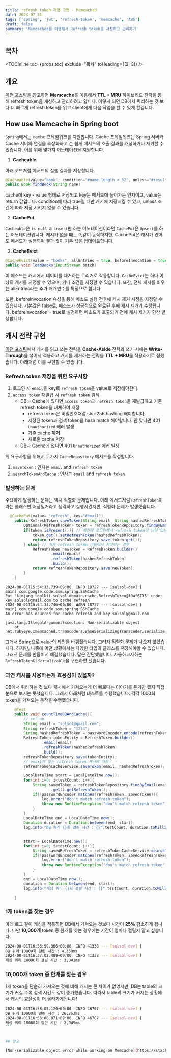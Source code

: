 ```yaml
---
title: refresh token 저장 구현 - Memcached
date: 2024-07-31
tags: ['spring', 'jwt', 'refresh-token', 'memcache', 'AWS']
draft: false
summary: 'Memcached를 이용해서 Refresh token을 저장하고 관리하기'
---
```


## 목차

<TOCInline toc={props.toc} exclude="목차" toHeading={(2, 3)} />

## 개요

[이전 포스팅](/blog/project/refresh-store)을 참고하면 **Memcache**를 이용해서 **TTL + MRU** 하이브리드 전략을 통해 refresh token을 캐싱하고 관리하려고 합니다.
이렇게 되면 DB에서 쿼리하는 것 보다 더 빠르게 refresh token을 읽고 client에게 다음 작업을 할 수 있게 할겁니다.

## How use Memcache in Spring boot

`Spring`에서는 cache 프레임워크를 지원합니다. 
Cache 프레임워크는 Spring 서버와 Cache 서버와 연결을 추상화하고 손 쉽게 메서드의 호출 결과를 캐싱하거나 제거할 수 있습니다.
이를 위해 몇가지 어노테이션을 지원합니다.

1. **Cacheable**

아래 코드처럼 메서드의 실행 결과를 저장합니다.
```java
@Cacheable(value="book", condition="#name.length < 32", unless="#result.hardback")
public Book findBook(String name)
```

cache에 key - value 형태로 저장되고 key는 메서드에 들어가는 인자이고, value는 return 값입니다.
condition에 따라 true일 때만 캐시에 저장시킬 수 있고, unless 조건에 따라 저장 시키지 않을 수 있습니다.

2. **CachePut**

`Cacheable`은 `is null & insert`만 하는 어노테이션이라면 `CachePut`은 `Upsert`를 하는 어노테이션입니다.
캐시가 없을 때는 똑같이 동작하지만, CachePut은 캐시가 있어도 메서드가 실행되며 결과 값이 기존 값을 업데이트합니다.

3. **CacheEvict**

```java
@CacheEvict(value = "books", allEntries = true, beforeInvocation = true)
public void loadBooks(InputStream batch)
```

이 메소드는 캐시에서 데이터를 제거하는 트리거로 작동합니다. 
`CacheEvict`는 하나 이상의 캐시를 지정할 수 있으며, 키나 조건을 지정할 수 있습니다. 
또한, 전체 캐시를 비우는 allEntries라는 추가 매개변수를 특징으로 합니다.

또한, beforeInvocation 속성을 통해 메소드 실행 전후에 캐시 제거 시점을 지정할 수 있습니다. 
기본값은 false로, 메소드가 성공적으로 완료된 후에 캐시 제거가 수행됩니다. beforeInvocation = true로 설정하면 메소드가 호출되기 전에 캐시 제거가 항상 발생합니다.

## 캐시 전략 구현

[이전 포스팅](/blog/project/refresh-store)에서 캐시를 읽고 쓰는 전략을 **Cache-Aside** 전략과 쓰기 시에는 **Write-Through**을 섞어서 적용하고
캐시를 제거하는 전략을 **TTL + MRU**을 적용하기로 정했습니다.
아래처럼 이를 구현할 수 있습니다.

### Refresh token 저장을 위한 요구사항

1. 로그인 시 `email`을 key로 `refresh token`을 value로 저장해야한다.
2. `access token` 재발급 시 `refresh token` 검색
    - DB나 Cache에 있다면 `access token`과 `refresh token`을 재발급하고 기존 refresh token을 대체하여 저장
      - refresh token은 비밀번호처럼 sha-256 hashing 해야합니다.
      - 저장된 token과 검색 token을 hash match 해야합니다. 안 맞다면 401 `Unauthorized` 에러 발생
      - 기존 cache **제거**
      - 새로운 cache 저장 
    - DB나 Cache에 없다면 401 `Unauthorized` 에러 발생

위 요구사항을 위해서 두가지 `CacheRepository` 메서드를 작성합니다.

1. `saveToken` : 인자는 `email` and `refresh token`
2. `searchTokenAndCache` : 인자는 `email` and `refresh token`

### 발생하는 문제

주요하게 발생하는 문제는 역시 직렬화 문제입니다.
아래 메서드처럼 `RefreshToken`이라는 클래스만 저장될거라고 생각하고 실행시켰지만, 직렬화 문제가 발생했습니다.

```RefreshTokenCacheService.java
  @CachePut(value= "refresh", key="#email")
    public RefreshToken saveToken(String email, String hashedRefreshToken){
        Optional<RefreshToken> token = refreshTokenRepository.findByEmail(email);
        if(token.isPresent()){ // 예전에 로그인해서 refresh token이 남아 있는 경우 업데이트
            token.get().setRefreshToken(hashedRefreshToken);
            return refreshTokenRepository.save(token.get());
        } else{ // 처음 refresh token 만들어서 저장하는 경우
            RefreshToken newToken = RefreshToken.builder()
                    .email(email)
                    .refreshToken(hashedRefreshToken)
                    .build();
            return refreshTokenRepository.save(newToken);
        }
    }
```

```
2024-08-01T15:54:33.739+09:00  INFO 18727 --- [solsol-dev] [           main] com.google.code.ssm.spring.SSMCache      : 
Put 'kimjang.toolkit.solsol.domain.cache.RefreshToken@10af6715' under key solsol@gmail.com to cache refresh
2024-08-01T15:54:33.746+09:00  WARN 18727 --- [solsol-dev] [           main] com.google.code.ssm.spring.SSMCache      : 
An error has ocurred for cache refresh and key solsol@gmail.com

java.lang.IllegalArgumentException: Non-serializable object
	at net.rubyeye.xmemcached.transcoders.BaseSerializingTranscoder.serialize
```

그래서 String으로 value의 타입을 바꿔줬습니다. 그러자 직렬화 문제가 나오지 않았습니다.
하지만, 나중에 어떤 상황에서는 다양한 타입의 클래스를 저장해야할 수 있습니다.
그래서 문제를 만들어서 해결했습니다. 답은 간단했습니다. 사용하고자하는 `RefreshToken`이 `Serializable`을 구현하면 됐습니다.

### 과연 캐시를 사용하는게 효용성이 있을까?

DB에서 쿼리하는 것 보다 캐시에서 가져오는게 더 빠르다는 이야기를 듣기만 했지 직접 눈으로 보지는 못했습니다.
그래서 아래처럼 테스트를 수행했습니다.
각각 1000회 token을 가져오는 동작을 수행했습니다.

```java
    @Test
    public void countTimeDBAndCache(){
        // set up
        String email = "solsol@gmail.com";
        String refreshToken = "1234";
        String hashedRefreshToken = passwordEncoder.encode(refreshToken);
        RefreshToken tokenEntity = RefreshToken.builder()
                .email(email)
                .refreshToken(hashedRefreshToken)
                .build();
        refreshTokenRepository.save(tokenEntity);
        // email에 맞는 refresh token 캐시에 저장
        refreshTokenCacheService.saveToken(email, hashedRefreshToken);

        LocalDateTime start = LocalDateTime.now();
        for(int i=0; i<testCount; i++){
            String savedToken = refreshTokenRepository.findByEmail(email)
                    .get().getRefreshToken();
            if(!passwordEncoder.matches(refreshToken, savedToken)){
                log.error("don't match refresh token");
                throw new RuntimeException("don't match refresh token");
            }
        }
        LocalDateTime end = LocalDateTime.now();
        Duration duration = Duration.between(end, start);
        log.info("DB 쿼리 {}회 걸린 시간 : {}",testCount, duration.toMillis());


        start = LocalDateTime.now();
        for(int i=0; i<testCount; i++){
            String savedRefreshToken = refreshTokenCacheService.searchToken(email);
            if(!passwordEncoder.matches(refreshToken, savedRefreshToken)){
                log.error("don't match refresh token");
                throw new RuntimeException("don't match refresh token");
            }
        }
        end = LocalDateTime.now();
        duration = Duration.between(end, start);
        log.info("캐싱 쿼리 {}회 걸린 시간 : {}",testCount, duration.toMillis());

    }
```

### 1개 token을 찾는 경우 

아래 로그 같이 캐싱을 적용하면 DB에서 가져오는 것보다 시간이 **25%** 감소하게 됩니다.
다만 **10,000개** token 중 한개를 찾는 경우에는 시간이 얼마나 걸릴지 알고 싶습니다.

```sh
2024-08-01T16:36:59.366+09:00  INFO 41338 --- [solsol-dev] [           main] k.t.s.jwt.RefreshTokenCacheServiceTest   : 
DB 쿼리 10000회 걸린 시간 : 4,350ms
2024-08-01T16:37:02.409+09:00  INFO 41338 --- [solsol-dev] [           main] k.t.s.jwt.RefreshTokenCacheServiceTest   : 
캐싱 쿼리 10000회 걸린 시간 : 3,041ms
```

### 10,000개 token 중 한개를 찾는 경우

1개 token을 단순히 가져오는 것에 비해 캐시는 큰 차이가 없었지만, DB는 table의 크기가 커질 수록 검색 시간도 같이 증가했습니다.
따라서 table의 크기가 커지는 상황에서 캐시의 효율성이 더 올라가게됩니다!

````sh
2024-08-01T16:58:05.120+09:00  INFO 46707 --- [solsol-dev] [           main] k.t.s.jwt.RefreshTokenCacheServiceTest   : 
DB 쿼리 10000회 걸린 시간 : 26,263ms
2024-08-01T16:58:08.071+09:00  INFO 46707 --- [solsol-dev] [           main] k.t.s.jwt.RefreshTokenCacheServiceTest   : 
캐싱 쿼리 10000회 걸린 시간 : 2,949ms
```


## 참고

[Non-serializable object error while working on Memcache](https://stackoverflow.com/questions/3210702/non-serializable-object-error-while-working-on-memcache)


